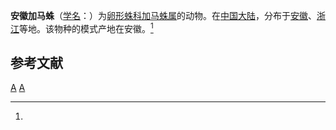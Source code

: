 {{Speciesbox
| taxon = Gamasomorpha anhuiensis
| binomial_authority = (Song et Xu, 1984)<ref name='id12861'>{{cite web| url =http://www.bioinfo.cn/db05/BjdwSpecies.php?action=view&id=12861| title =安徽加马蛛| work =《中国动物物种编目数据库》| publisher =中国科学院微生物研究所| author =中国科学院动物研究所| accessdate =2009-04-28| deadurl =yes| archiveurl =https://web.archive.org/web/20160305055258/http://www.bioinfo.cn/db05/BjdwSpecies.php?action=view&id=12861| archivedate =2016-03-05}}</ref>
}}

'''安徽加马蛛'''（[[学名|学名]]：{{lang|la|''Gamasomorpha anhuiensis''}}）为[[卵形蛛科|卵形蛛科]][[加马蛛属|加马蛛属]]的动物。在[[中国大陆|中国大陆]]，分布于[[安徽|安徽]]、[[浙江|浙江]]等地。该物种的模式产地在安徽。<ref name='id12861'/>

== 参考文献 ==
{{reflist}}

{{蜘蛛小作品}}

{{taxonbar}}
[[Category:_1984年描述的动物|A]]
[[Category:加马蛛属|A]]